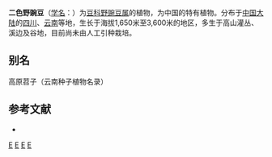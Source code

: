 {{Speciesbox
| genus = Vicia
| species = dichroantha
| authority = Diels
}}

'''二色野豌豆'''（[[学名|学名]]：{{lang|la|''Vicia dichroantha''}}）为[[豆科|豆科]][[野豌豆属|野豌豆属]]的植物，为中国的特有植物。分布于[[中国大陆|中国大陆]]的[[四川|四川]]、[[云南|云南]]等地，生长于海拔1,650米至3,600米的地区，多生于高山灌丛、溪边及谷地，目前尚未由人工引种栽培。

== 别名 ==
高原苕子（云南种子植物名录）

== 参考文献 ==
<div class="references-small">
* {{cite web| url =http://www.bioinfo.cn/db05/KmzwSpecies.php?action=view&id=16688| title =二色野豌豆| work =《中国高等植物数据库全库》| publisher =中国科学院微生物研究所| author =昆明植物研究所| accessdate =2009-02-25| archive-date =2018-06-28| archive-url =https://web.archive.org/web/20180628204035/http://www.bioinfo.cn/db05/KmzwSpecies.php?action=view| dead-url =yes}}
</div>
{{Taxonbar|from=Q10880365}}

[[Category:野豌豆属|E]]
[[Category:中國特有植物|E]]
[[Category:四川植物|E]]
[[Category:云南植物|E]]